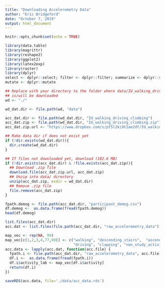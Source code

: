 ```yaml
---
title: "Downloading Accelerometry Data"
author: "Eric Bridgeford"
date: "October 7, 2019"
output: html_document
---
```


```r
knitr::opts_chunk$set(echo = TRUE)
```


```r
library(data.table)
library(magrittr)
library(reshape2)
library(ggplot2)
library(latex2exp)
library(raster)
library(dplyr)
select <- dplyr::select; filter <- dplyr::filter; summarize <- dplyr::summarize
mutate <- dplyr::mutate

## Replace with your directory to the folder where data/IU_walking_driving_climbing.zip
## is/will be downloaded
wd <- "./"
```

```r
wd_dat.dir <- file.path(wd, "data")

acc_dat.dir <- file.path(wd_dat.dir, "IU_walking_driving_climbing")
acc_dat.zip <- file.path(wd_dat.dir, "IU_walking_driving_climbing.zip")
acc_dat.zip.url <- "https://www.dropbox.com/s/pf5l2ki9t2ae2df/IU_walking_driving_climbing.zip?dl=1"

## Make data dir if does not exist yet
if (!dir.exists(wd_dat.dir)){
  dir.create(wd_dat.dir)
}

## If files not downloaded yet, download (182.6 MB)
if (!dir.exists(acc_dat.dir) & !file.exists(acc_dat.zip)){
  ## Download .zip file
  download.file(acc_dat.zip.url, acc_dat.zip)
  ## Unzip into data/ directory
  unzip(acc_dat.zip, exdir = wd_dat.dir)
  ## Remove .zip file
  file.remove(acc_dat.zip)
}
```

```r
fpath.demog <- file.path(acc_dat.dir, "participant_demog.csv")
df.demog <-  as.data.frame(fread(fpath.demog))
head(df.demog)
```

```r
list.files(acc_dat.dir)
acc.dat <- list.files(file.path(acc_dat.dir, "raw_accelerometry_data"))
```

```r
map_vec <- rep(NA, 99)
map_vec[c(1,2,3,4,77,99)] <- c("walking", "descending_stairs",  "ascending_stairs",
                               "driving", "clapping", "non_study_activity")
acc.data <- lapply(acc.dat, function(acc.file) {
  fpath.i <- file.path(acc_dat.dir, "raw_accelerometry_data", acc.file)
  df.i <-  as.data.frame(fread(fpath.i))
  df.i$activity_lab <- map_vec[df.i$activity]
  return(df.i)
})
```

```r
saveRDS(acc.data, file='./data/acc_data.rds')
```